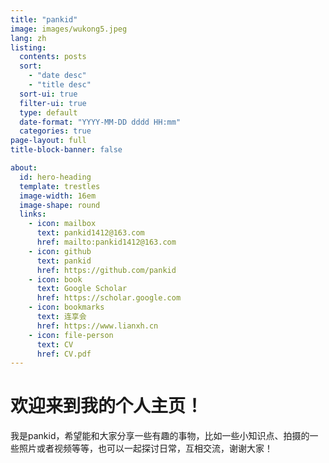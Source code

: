 ```yaml
---
title: "pankid"
image: images/wukong5.jpeg
lang: zh
listing: 
  contents: posts
  sort: 
    - "date desc"
    - "title desc"
  sort-ui: true
  filter-ui: true
  type: default
  date-format: "YYYY-MM-DD dddd HH:mm"
  categories: true
page-layout: full
title-block-banner: false

about:
  id: hero-heading
  template: trestles
  image-width: 16em
  image-shape: round
  links:
    - icon: mailbox
      text: pankid1412@163.com
      href: mailto:pankid1412@163.com
    - icon: github
      text: pankid
      href: https://github.com/pankid
    - icon: book
      text: Google Scholar
      href: https://scholar.google.com
    - icon: bookmarks
      text: 连享会
      href: https://www.lianxh.cn
    - icon: file-person
      text: CV
      href: CV.pdf  
---
```


::: {#hero-heading}

# 欢迎来到我的个人主页！

我是pankid，希望能和大家分享一些有趣的事物，比如一些小知识点、拍摄的一些照片或者视频等等，也可以一起探讨日常，互相交流，谢谢大家！

:::
